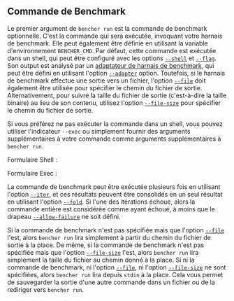 
## Commande de Benchmark

Le premier argument de `bencher run` est la commande de benchmark optionnelle. C'est la commande qui sera exécutée, invoquant votre harnais de benchmark. Elle peut également être définie en utilisant la variable d'environnement `BENCHER_CMD`. Par défaut, cette commande est exécutée dans un shell, qui peut être configuré avec les options [`--shell`][shell option] et [`--flag`][flag option]. Son output est analysé par un [adaptateur de harnais de benchmark][benchmark harness adapters], qui peut être défini en utilisant l'option [`--adapter`][adapter option] option. Toutefois, si le harnais de benchmark effectue une sortie vers un fichier, l'option [`--file`][file option] doit également être utilisée pour spécifier le chemin du fichier de sortie. Alternativement, pour suivre la taille du fichier de sortie (c'est-à-dire la taille binaire) au lieu de son contenu, utilisez l'option [`--file-size`][file size option] pour spécifier le chemin du fichier de sortie.

Si vous préférez ne pas exécuter la commande dans un shell, vous pouvez utiliser l'indicateur `--exec` ou simplement fournir des arguments supplémentaires à votre commande comme arguments supplémentaires à `bencher run`.

Formulaire Shell :
<ShellForm />

Formulaire Exec :
<ExecForm />

La commande de benchmark peut être exécutée plusieurs fois en utilisant l'option [`--iter`][iter option], et ces résultats peuvent être consolidés en un seul résultat en utilisant l'option [`--fold`][fold option]. Si l'une des itérations échoue, alors la commande entière est considérée comme ayant échoué, à moins que le drapeau [`--allow-failure`][allow failure flag] ne soit défini.

Si la commande de benchmark n'est pas spécifiée mais que l'option [`--file`][file option] l'est, alors `bencher run` lira simplement à partir du chemin du fichier de sortie à la place. De même, si la commande de benchmark n'est pas spécifiée mais que l'option [`--file-size`][file size option] l'est, alors `bencher run` lira simplement la taille du fichier au chemin donné à la place. Si ni la commande de benchmark, ni l'option [`--file`][file option], ni l'option [`--file-size`][file size option] ne sont spécifiées, alors `bencher run` lira depuis `stdin` à la place. Cela vous permet de sauvegarder la sortie d'une autre commande dans un fichier ou de la rediriger vers `bencher run`.

[benchmark harness adapters]: /fr/docs/explanation/adapters/

[shell option]: #--shell-shell
[flag option]: #--flag-flag
[adapter option]: #--adapter-adapter
[file option]: #--file-file
[file size option]: #--file-size-file
[iter option]: #--iter-iter
[fold option]: #--fold-fold
[allow failure flag]: #--allow-failure